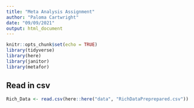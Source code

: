 ```yaml
---
title: "Meta Analysis Assignment"
author: "Paloma Cartwright"
date: "09/09/2021"
output: html_document
---
```


```r
knitr::opts_chunk$set(echo = TRUE)
library(tidyverse)
library(here)
library(janitor)
library(metafor)
```

## Read in csv 

```r
Rich_Data <- read.csv(here::here("data", "RichDataPreprepared.csv"))
```

